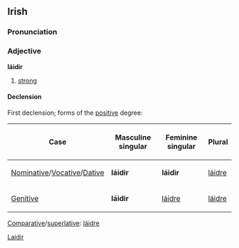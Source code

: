 ==Irish==
===Pronunciation===
{{IPA|[ˈlɑːd&#690;ər&#690;]}}
===Adjective===
'''láidir'''
#[[strong]]
====Declension====
First declension; forms of the [[positive]] degree:
{|{{prettytable100}}
!Case
!Masculine singular
!Feminine singular
!Plural
|-
| [[Nominative]]/[[Vocative]]/[[Dative]]
| '''láidir'''
| '''láidir'''
| [[láidre]]
|-
| [[Genitive]]
| '''láidir'''
| [[láidre]]
| [[láidre]]
|}

[[Comparative]]/[[superlative]]: [[láidre]]

[[Category:Irish language|Laidir]]